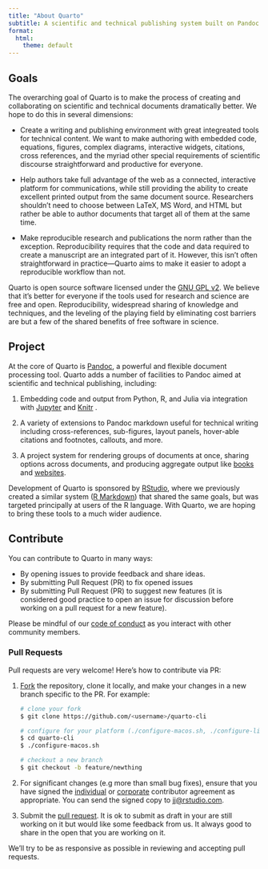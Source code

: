 ```yaml
---
title: "About Quarto"
subtitle: A scientific and technical publishing system built on Pandoc
format:
  html:
    theme: default
---
```


## Goals

The overarching goal of Quarto is to make the process of creating and collaborating on scientific and technical documents dramatically better. We hope to do this in several dimensions:

-   Create a writing and publishing environment with great integreated tools for technical content. We want to make authoring with embedded code, equations, figures, complex diagrams, interactive widgets, citations, cross references, and the myriad other special requirements of scientific discourse straightforward and productive for everyone.

-   Help authors take full advantage of the web as a connected, interactive platform for communications, while still providing the ability to create excellent printed output from the same document source. Researchers shouldn't need to choose between LaTeX, MS Word, and HTML but rather be able to author documents that target all of them at the same time.

-   Make reproducible research and publications the norm rather than the exception. Reproducibility requires that the code and data required to create a manuscript are an integrated part of it. However, this isn't often straightforward in practice---Quarto aims to make it easier to adopt a reproducible workflow than not.

Quarto is open source software licensed under the [GNU GPL v2](https://www.gnu.org/licenses/old-licenses/gpl-2.0.en.html). We believe that it's better for everyone if the tools used for research and science are free and open. Reproducibility, widespread sharing of knowledge and techniques, and the leveling of the playing field by eliminating cost barriers are but a few of the shared benefits of free software in science.

## Project

At the core of Quarto is [Pandoc](https://pandoc.org), a powerful and flexible document processing tool. Quarto adds a number of facilities to Pandoc aimed at scientific and technical publishing, including:

1.  Embedding code and output from Python, R, and Julia via integration with [Jupyter](https://jupyter.org/) and [Knitr](https://yihui.org/knitr/) .

2.  A variety of extensions to Pandoc markdown useful for technical writing including cross-references, sub-figures, layout panels, hover-able citations and footnotes, callouts, and more.

3.  A project system for rendering groups of documents at once, sharing options across documents, and producing aggregate output like [books](http://localhost:4318/docs/books/) and [websites](http://localhost:4318/docs/websites/).

Development of Quarto is sponsored by [RStudio](https://www.rstudio.com), where we previously created a similar system ([R Markdown](https://rmarkdown.rstudio.com/)) that shared the same goals, but was targeted principally at users of the R language. With Quarto, we are hoping to bring these tools to a much wider audience.

## Contribute

You can contribute to Quarto in many ways:

-   By opening issues to provide feedback and share ideas.
-   By submitting Pull Request (PR) to fix opened issues
-   By submitting Pull Request (PR) to suggest new features (it is considered good practice to open an issue for discussion before working on a pull request for a new feature).

Please be mindful of our [code of conduct](https://github.com/quarto-dev/quarto-cli/blob/main/.github/CODE_OF_CONDUCT.md) as you interact with other community members.

### Pull Requests {.unlisted}

Pull requests are very welcome! Here's how to contribute via PR:

1.  [Fork](https://github.com/quarto-dev/quarto-cli/fork) the repository, clone it locally, and make your changes in a new branch specific to the PR. For example:

    ``` bash
    # clone your fork
    $ git clone https://github.com/<username>/quarto-cli

    # configure for your platform (./configure-macos.sh, ./configure-linux.sh, or ./configure-windows.cmd)
    $ cd quarto-cli
    $ ./configure-macos.sh

    # checkout a new branch
    $ git checkout -b feature/newthing
    ```

2.  For significant changes (e.g more than small bug fixes), ensure that you have signed the [individual](https://rstudioblog.files.wordpress.com/2017/05/rstudio_individual_contributor_agreement.pdf) or [corporate](https://rstudioblog.files.wordpress.com/2017/05/rstudio_corporate_contributor_agreement.pdf) contributor agreement as appropriate. You can send the signed copy to [jj\@rstudio.com](mailto:jj@rstudio.com){.email}.

3.  Submit the [pull request](https://help.github.com/articles/using-pull-requests). It is ok to submit as draft in your are still working on it but would like some feedback from us. It always good to share in the open that you are working on it.

We'll try to be as responsive as possible in reviewing and accepting pull requests.
